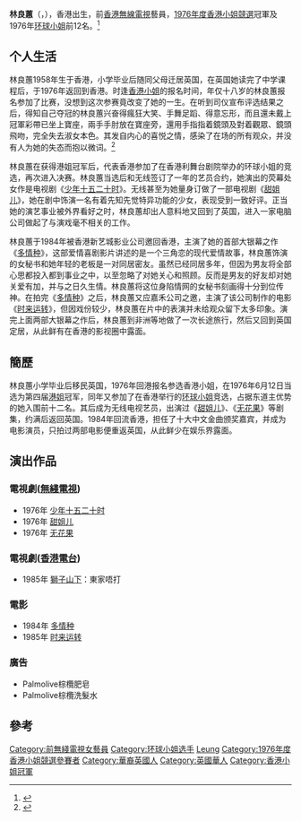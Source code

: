 {{blpsources|time=2020-12-01}}
{{藝人
| 姓名 = 林良蕙
| 類型 = 女艺人
| 英文名 = Rowena Lam
| 綽號 = 疯狂小姐
| 國籍 = {{GBR}}
| 民族 = [[汉族|汉族]]
| 出生日期 = {{birth year and age|1958}}
| birth_place = {{HKG-1910}}
| 籍貫 = [[廣東|廣東]][[清遠|清遠]]
| 逝世日期 =
| 逝世地點 =
| 職業 = [[演員|演員]]、[[营业代表|营业代表]]
| 語言 = [[粵語|粵語]]、[[英語|英語]]
| 出身地 = {{HKG-1959}}
| 活躍年代 = 1976年至1985年
| 經紀公司 = [[電視廣播有限公司|TVB]]（1976年）
| 獎項 = 1976年[[香港小姐|香港小姐]][[冠軍|冠軍]]<br />1976年[[环球小姐|环球小姐]]前12名
| IMDb = 1671442
}}

'''林良蕙'''（{{lang|en|Rowena Lam Leung Wai}}，{{bd|1958年|}}），香港出生，前[[香港無線電視|香港無線電視]]藝員，[[1976年度香港小姐競選|1976年度香港小姐競選]]冠軍及1976年[[环球小姐|环球小姐]]前12名。<ref>{{Cite web |url = http://ent.sina.com.cn/m/2001-08-17/54189.html |title = 香港「豪放女」--1976年港姐林良蕙 |publisher = 新浪影音娛樂 |date = 2001-08-17 |language = 中文 |accessdate = 2020-08-21 |archive-url = https://web.archive.org/web/20190831193246/http://ent.sina.com.cn/m/2001-08-17/54189.html |archive-date = 2019-08-31 |dead-url = no }}</ref>

== 个人生活 ==
林良蕙1958年生于香港，小学毕业后随同父母迁居英国，在英国她读完了中学课程后，于1976年返回到香港。时逢[[香港小姐|香港小姐]]的报名时间，年仅十八岁的林良蕙报名参加了比赛，没想到这次参赛竟改变了她的一生。在听到司仪宣布评选结果之后，得知自己夺冠的林良蕙兴奋得瘋狂大笑、手舞足蹈、得意忘形，而且還未戴上冠軍彩帶已坐上寶座，兩手手肘放在寶座旁，還用手指指着鏡頭及對着觀眾、鏡頭飛吻，完全失去淑女本色。其发自内心的喜悦之情，感染了在场的所有观众，并没有人为她的失态而抱以微词。<ref>{{cite news |language = 中文 |author = 鄧達智 | url = http://paper.wenweipo.com/2019/03/15/OT1903150005.htm |title = 林良蕙的美在哪裡？ |publisher = 文匯報 | date = 2019-03-15 |accessdate = 2020-08-21|archive-url = https://web.archive.org/web/20190317052628/http://paper.wenweipo.com/2019/03/15/OT1903150005.htm |archive-date =2019-03-17|dead-url =no}}</ref>

林良蕙在获得港姐冠军后，代表香港参加了在香港利舞台剧院举办的环球小姐的竞选，再次进入决赛。林良蕙当选后和无线签订了一年的艺员合约，她演出的荧幕处女作是电视剧《[[少年十五二十时|少年十五二十时]]》。无线甚至为她量身订做了一部电视剧《[[甜姐儿|甜姐儿]]》，她在剧中饰演一名有着先知先觉特异功能的少女，表现受到一致好评。正当她的演艺事业被外界看好之时，林良蕙却出人意料地又回到了英国，进入一家电脑公司做起了与演戏毫不相关的工作。

林良蕙于1984年被香港新艺城影业公司邀回香港，主演了她的首部大银幕之作《[[多情种|多情种]]》，这部爱情喜剧影片讲述的是一个三角恋的现代爱情故事，林良蕙饰演的女秘书和她年轻的老板是一对同居密友。虽然已经同居多年，但因为男友将全部心思都投入都到事业之中，以至忽略了对她关心和照顾。反而是男友的好友却对她关爱有加，并与之日久生情。林良蕙将这位身陷情网的女秘书刻画得十分到位传神。在拍完《[[多情种|多情种]]》之后，林良蕙又应嘉禾公司之邀，主演了该公司制作的电影《[[时来运转|时来运转]]》，但因戏份较少，林良蕙在片中的表演并未给观众留下太多印象。演完上面两部大银幕之作后，林良蕙到非洲等地做了一次长途旅行，然后又回到英国定居，从此鲜有在香港的影视圈中露面。

== 簡歷 ==
林良蕙小学毕业后移民英国，1976年回港报名参选香港小姐，在1976年6月12日当选为第四届[[港姐|港姐]]冠军，同年又参加了在香港举行的[[环球小姐|环球小姐]]竞选，占据东道主优势的她入围前十二名。其后成为无线电视艺员，出演过《[[甜姐儿|甜姐儿]]》、《[[无花果|无花果]]》等剧集，约满后返回英国。1984年回流香港，担任了十大中文金曲颁奖嘉宾，并成为电影演员，只拍过两部电影便重返英国，从此鲜少在娱乐界露面。
== 演出作品 ==
=== 電視劇([[無綫電視|無綫電視]]) ===
*  1976年 [[少年十五二十时|少年十五二十时]]
*  1976年 [[甜姐儿|甜姐儿]]
*  1976年 [[无花果|无花果]]
=== 電視劇([[香港電台|香港電台]]) ===
*  1985年 [[獅子山下|獅子山下]]：東家唔打 
===電影===
*  1984年 [[多情种|多情种]]
*  1985年 [[时来运转|时来运转]]
===廣告===
*  Palmolive棕欖肥皂
*  Palmolive棕欖洗髮水

==參考==
{{reflist}}

{{香港小姐|[[張瑪莉|張瑪莉]]|冠|1976|[[朱玲玲|朱玲玲]]}}
{{模板:歷屆環球小姐最高名次華人參賽者}}

{{DEFAULTSORT:lam}}
[[Category:前無綫電視女藝員|Category:前無綫電視女藝員]]
[[Category:环球小姐选手|Category:环球小姐选手]]
[[Category:林姓|Leung]]
[[Category:1976年度香港小姐競選參賽者|Category:1976年度香港小姐競選參賽者]]
[[Category:華裔英國人|Category:華裔英國人]]
[[Category:英國華人|Category:英國華人]]
[[Category:香港小姐冠軍|Category:香港小姐冠軍]]